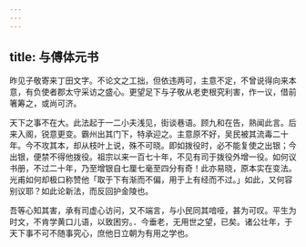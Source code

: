 ```yaml
---
---
---
```

title: 与傅体元书
---



昨见子敬寄来丁田文字。不论文之工拙，但依违两可，主意不定，不曾说得向来本意，有负使者郡太守采访之盛心。更望足下与子敬从老吏根究利害，作一议，借前箸筹之，或尚可济。

天下之事不在大。此法起于一二小夫浅见，街谈巷语。顾九和在告，熟闻此言。后来入阁，锐意更变。霸州出其门下，特承迎之。主意原不好，吴民被其流毒二十年。今不攻其本，却从枝叶上说，殊不可晓。即如拨役时，必不能复使之出银；今出银，便禁不得他拨役。祖宗以来一百七十年，不见有司于拨役外增一役。如何议书册，不过二十年，乃至增银自七厘七毫至四分有奇！此亦易晓，原本实在变法。光甫如何却极口称赞他「取于下有渐而不偏，用于上有经而不过。」如此，又何容别议耶？如此论新法，而反回护金陵也。

吾等心知其害，承有司虚心访问，又不端言，与小民同其喑哑，甚为可叹。平生为时文，不肯学黄口儿语，以致困穷。．今垂老，无用世之望，已矣。诸公壮年，于天下事不可不随事究心，庶他日立朝为有用之学也。